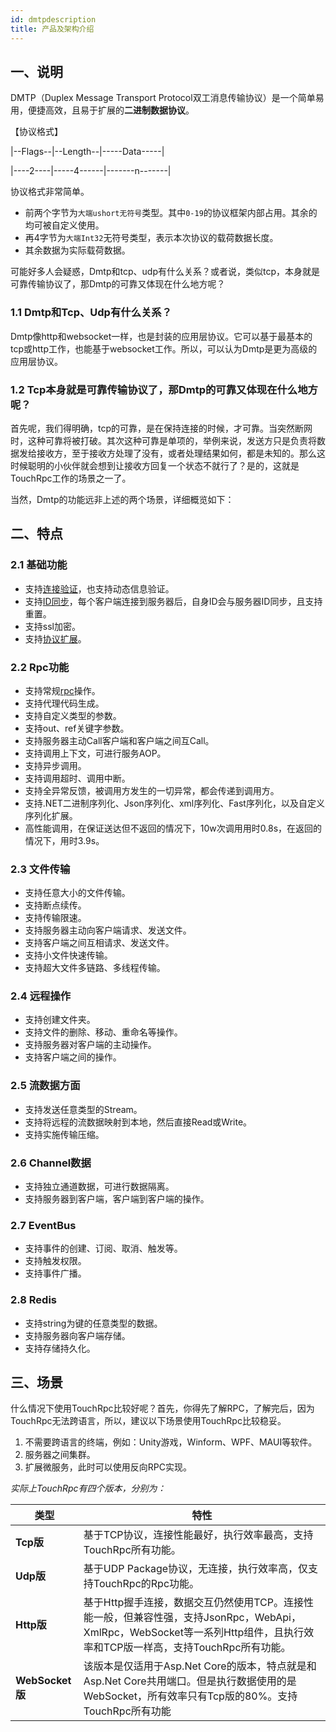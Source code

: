 ```yaml
---
id: dmtpdescription
title: 产品及架构介绍
---
```



## 一、说明

DMTP（Duplex Message Transport Protocol双工消息传输协议）是一个简单易用，便捷高效，且易于扩展的**二进制数据协议**。

【协议格式】

|--Flags--|--Length--|-----Data-----|

|----2----|-----4------|-------n-------|

协议格式非常简单。
- 前两个字节为`大端ushort无符号`类型。其中`0-19`的协议框架内部占用。其余的均可被自定义使用。
- 再4字节为`大端Int32`无符号类型，表示本次协议的载荷数据长度。
- 其余数据为实际载荷数据。


可能好多人会疑惑，Dmtp和tcp、udp有什么关系？或者说，类似tcp，本身就是可靠传输协议了，那Dmtp的可靠又体现在什么地方呢？

### 1.1 Dmtp和Tcp、Udp有什么关系？

Dmtp像http和websocket一样，也是封装的应用层协议。它可以基于最基本的tcp或http工作，也能基于websocket工作。所以，可以认为Dmtp是更为高级的应用层协议。

### 1.2 Tcp本身就是可靠传输协议了，那Dmtp的可靠又体现在什么地方呢？

首先呢，我们得明确，tcp的可靠，是在保持连接的时候，才可靠。当突然断网时，这种可靠将被打破。其次这种可靠是单项的，举例来说，发送方只是负责将数据发给接收方，至于接收方处理了没有，或者处理结果如何，都是未知的。那么这时候聪明的小伙伴就会想到让接收方回复一个状态不就行了？是的，这就是TouchRpc工作的场景之一了。

当然，Dmtp的功能远非上述的两个场景，详细概览如下：


## 二、特点

### 2.1 基础功能

- 支持[连接验证](./dmtpbase.mdx)，也支持动态信息验证。
- 支持[ID同步](./dmtpbase.mdx)，每个客户端连接到服务器后，自身ID会与服务器ID同步，且支持重置。
- 支持ssl加密。
- 支持[协议扩展](./dmtpbase.mdx)。

### 2.2 Rpc功能

- 支持常规[rpc](./dmtpbase.mdx)操作。
- 支持代理代码生成。
- 支持自定义类型的参数。
- 支持out、ref关键字参数。
- 支持服务器主动Call客户端和客户端之间互Call。
- 支持调用上下文，可进行服务AOP。
- 支持异步调用。
- 支持调用超时、调用中断。
- 支持全异常反馈，被调用方发生的一切异常，都会传递到调用方。
- 支持.NET二进制序列化、Json序列化、xml序列化、Fast序列化，以及自定义序列化扩展。
- 高性能调用，在保证送达但不返回的情况下，10w次调用用时0.8s，在返回的情况下，用时3.9s。

### 2.3 文件传输

- 支持任意大小的文件传输。
- 支持断点续传。
- 支持传输限速。
- 支持服务器主动向客户端请求、发送文件。
- 支持客户端之间互相请求、发送文件。
- 支持小文件快速传输。
- 支持超大文件多链路、多线程传输。

### 2.4 远程操作

- 支持创建文件夹。
- 支持文件的删除、移动、重命名等操作。
- 支持服务器对客户端的主动操作。
- 支持客户端之间的操作。

### 2.5 流数据方面

- 支持发送任意类型的Stream。
- 支持将远程的流数据映射到本地，然后直接Read或Write。
- 支持实施传输压缩。

### 2.6 Channel数据

- 支持独立通道数据，可进行数据隔离。
- 支持服务器到客户端，客户端到客户端的操作。

### 2.7 EventBus

- 支持事件的创建、订阅、取消、触发等。
- 支持触发权限。
- 支持事件广播。

### 2.8 Redis

- 支持string为键的任意类型的数据。
- 支持服务器向客户端存储。
- 支持存储持久化。


## 三、场景

什么情况下使用TouchRpc比较好呢？首先，你得先了解RPC，了解完后，因为TouchRpc无法跨语言，所以，建议以下场景使用TouchRpc比较稳妥。

1. 不需要跨语言的终端，例如：Unity游戏，Winform、WPF、MAUI等软件。
2. 服务器之间集群。
3. 扩展微服务，此时可以使用反向RPC实现。

*实际上TouchRpc有四个版本，分别为：*

| **类型** | **特性** |
| --- | --- |
| **Tcp版** | 基于TCP协议，连接性能最好，执行效率最高，支持TouchRpc所有功能。 |
| **Udp版** | 基于UDP Package协议，无连接，执行效率高，仅支持TouchRpc的Rpc功能。 |
| **Http版** | 基于Http握手连接，数据交互仍然使用TCP。连接性能一般，但兼容性强，支持JsonRpc，WebApi，XmlRpc，WebSocket等一系列Http组件，且执行效率和TCP版一样高，支持TouchRpc所有功能。 |
| **WebSocket版** | 该版本是仅适用于Asp.Net Core的版本，特点就是和Asp.Net Core共用端口。但是执行数据使用的是WebSocket，所有效率只有Tcp版的80%。支持TouchRpc所有功能 |